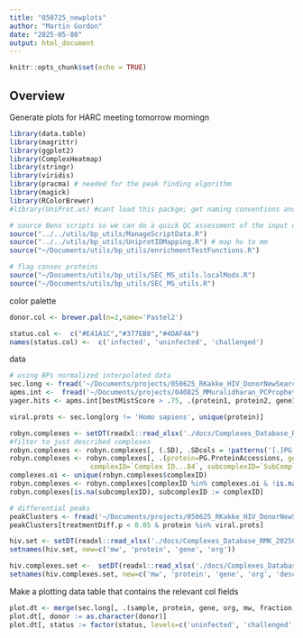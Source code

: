 ```yaml
---
title: "050725_newplots"
author: "Martin Gordon"
date: "2025-05-08"
output: html_document
---
```


```r
knitr::opts_chunk$set(echo = TRUE)
```

## Overview 

Generate plots for HARC meeting tomorrow morningn

```r
library(data.table)
library(magrittr)
library(ggplot2)
library(ComplexHeatmap)
library(stringr)
library(viridis)
library(pracma) # needed for the peak finding algorithm
library(magick)
library(RColorBrewer)
#library(UniProt.ws) #cant load this packge; get naming conventions another way

# source Bens scripts so we can do a quick QC assessment of the input data before running
source("../../utils/bp_utils/ManageScriptData.R")
source("../../utils/bp_utils/UniprotIDMapping.R") # map hu to mm 
source("~/Documents/utils/bp_utils/enrichmentTestFunctions.R")

# flag consec proteins
source("~/Documents/utils/bp_utils/SEC_MS_utils.localMods.R")
source("~/Documents/utils/bp_utils/SEC_MS_utils.R")
```

color palette 
```r
donor.col <- brewer.pal(n=2,name='Pastel2')

status.col <-  c("#E41A1C","#377EB8","#4DAF4A")
names(status.col) <-  c('infected', 'uninfected', 'challenged')
```
data
```r
# using BPs normalized interpolated data
sec.long <- fread('~/Documents/projects/050625_RKakke_HIV_DonorNewSearch/docs/2025_05_07_OutlierFractionsRemoved_interpNorm_sec.csv.gz')
apms.int <-  fread('~/Documents/projects/040825_MMuralidharan_PCProphet_HIV_CD4Tcells/040825_preparePCProphetInput_data/2025_04_11_yager.ints.toCompare.csv.gz') # Yager paper data
yager.hits <- apms.int[bestMistScore > .75, .(protein1, protein2, gene1, gene2)]

viral.prots <- sec.long[org != 'Homo sapiens', unique(protein)]

robyn.complexes <- setDT(readxl::read_xlsx('./docs/Complexes_Database_RMK_20250506.xlsx', sheet = 1))
#filter to just described complexes 
robyn.complexes <- robyn.complexes[, (.SD), .SDcols = !patterns('[.]PG[.]Quantity')]
robyn.complexes <- robyn.complexes[, .(protein=PG.ProteinAccessions, gene=PG.Genes, org=PG.Organisms, 
                    complexID=`Complex ID...84`, subcomplexID=`SubComplex ID...85`)]
complexes.oi <- unique(robyn.complexes$complexID)
robyn.complexes <- robyn.complexes[complexID %in% complexes.oi & !is.na(complexID)]
robyn.complexes[is.na(subcomplexID), subcomplexID := complexID]

# differential peaks
peakClusters <- fread('~/Documents/projects/050625_RKakke_HIV_DonorNewSearch/050625_peakDetectionAndDifferentialExpression_data/2025_05_07_donor1donor2.de.anova.results.csv.gz')
peakClusters[treatmentDiff.p < 0.05 & protein %in% viral.prots]
```

```r
hiv.set <- setDT(readxl::read_xlsx('./docs/Complexes_Database_RMK_20250506.xlsx', sheet = 2))
setnames(hiv.set, new=c('mw', 'protein', 'gene', 'org'))

hiv.complexes.set <-  setDT(readxl::read_xlsx('./docs/Complexes_Database_RMK_20250506.xlsx', sheet = 3))
setnames(hiv.complexes.set, new=c('mw', 'protein', 'gene', 'org', 'descriptions', 'complexID', 'subcomplexID'))
```


Make a plotting data table that contains the  relevant col fields
```r
plot.dt <- merge(sec.long[, .(sample, protein, gene, org, mw, fraction, status, donor, normInts, intensity_totalScaled)], robyn.complexes, by=c('protein', 'gene', 'org'), all.x=T)
plot.dt[, donor := as.character(donor)]
plot.dt[, status := factor(status, levels=c('uninfected', 'challenged', 'infected'))]
```

